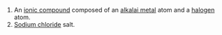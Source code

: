 #An [[ionic compound]] composed of an [[alkalai metal]] atom and a [[halogen]] atom.
#[[Sodium chloride]] salt.